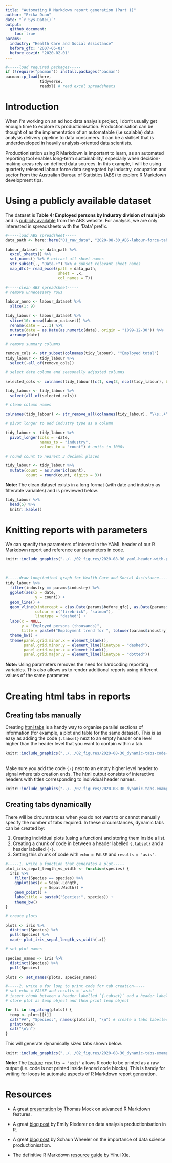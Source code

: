 ---
title: "Automating R Markdown report generation (Part 1)"
author: "Erika Duan"
date: "`r Sys.Date()`"
output:
  github_document:
    toc: true
params:
  industry: "Health Care and Social Assistance"
  before_gfc: "2007-05-01"
  before_covid: "2020-02-01"
--- 

```{r, echo = TRUE, message = FALSE, warning = FALSE}  
#-----load required packages-----  
if (!require("pacman")) install.packages("pacman")
pacman::p_load(here,  
               tidyverse,
               readxl) # read excel spreadsheets  
```


# Introduction  

When I'm working on an ad hoc data analysis project, I don't usually get enough time to explore its productionisation. Productionisation can be thought of as the implementation of an automatable (i.e scalable) data analysis delivery pipeline to data consumers. It can be a skillset that is underdeveloped in heavily analysis-oriented data scientists.    

Productionisation using R Markdown is important to learn, as an automated reporting tool enables long-term sustainability, especially when decision-making areas rely on defined data sources. In this example, I will be using quarterly released labour force data segregated by industry, occupation and sector from the Australian Bureau of Statistics (ABS) to explore R Markdown development tips.   


# Using a publicly available dataset    

The dataset is **Table 4: Employed persons by Industry division of main job** and is [publicly available](https://beta.abs.gov.au/statistics/labour/employment-and-unemployment/labour-force-australia-detailed/latest-release#industry-occupation-and-sector) from the ABS website. For analysis, we are only interested in spreadsheets with the 'Data' prefix.       

```{r, message = FALSE, warning = FALSE}
#-----load ABS spreadsheet-----
data_path <- here::here("01_raw_data", "2020-08-30_ABS-labour-force-table-4.xls")

labour_dataset <- data_path %>%
  excel_sheets() %>%
  set_names() %>% # extract all sheet names  
  str_subset(., "Data.+") %>% # subset relevant sheet names    
  map_dfc(~ read_excel(path = data_path,
                       sheet = .x, 
                       col_names = T))    
```

```{r}
#-----clean ABS spreadsheet-----   
# remove unnecessary rows  

labour_anno <- labour_dataset %>% 
  slice(1: 9)
  
tidy_labour <- labour_dataset %>%
  slice(10: nrow(labour_dataset)) %>%
  rename(date = ...1) %>%
  mutate(date = as.Date(as.numeric(date), origin = "1899-12-30")) %>%
  arrange(date)

# remove summary columns  

remove_cols <- str_subset(colnames(tidy_labour), "^Employed total")  
tidy_labour <- tidy_labour %>%
  select(-all_of(remove_cols))  

# select date column and seasonally adjusted columns    

selected_cols <- colnames(tidy_labour)[c(1, seq(3, ncol(tidy_labour), by = 3))] 

tidy_labour <- tidy_labour %>%
  select(all_of(selected_cols))  

# clean column names  

colnames(tidy_labour) <- str_remove_all(colnames(tidy_labour), "\\s;.+")

# pivot longer to add industry type as a column   

tidy_labour <- tidy_labour %>%
  pivot_longer(cols = -date,
               names_to = "industry",
               values_to = "count") # units in 1000s  

# round count to nearest 3 decimal places  

tidy_labour <- tidy_labour %>%
  mutate(count = as.numeric(count),
         count = round(count, digits = 3))   
```

**Note:** The clean dataset exists in a long format (with date and industry as filterable variables) and is previewed below.   

```{r, echo = FALSE}  
tidy_labour %>% 
  head(5) %>%  
  knitr::kable()
```


# Knitting reports with parameters    

We can specify the parameters of interest in the YAML header of our R Markdown report and reference our parameters in code.         

```{r, echo = FALSE, fig.align = 'center', fig.show = 'hold', out.width = '55%'} 
knitr::include_graphics("../../02_figures/2020-08-30_yaml-header-with-params.png")   
```
  
<br>  
  
```{r, fig.align = 'center', fig.show = 'hold', out.width = '60%'}
#-----draw longitudinal graph for Health Care and Social Assistance-----  
tidy_labour %>%
  filter(industry == params$industry) %>%
  ggplot(aes(x = date,
             y = count)) +
  geom_line() + 
  geom_vline(xintercept = c(as.Date(params$before_gfc), as.Date(params$before_covid)),
             colour = c("firebrick", "salmon"),
             linetype = "dashed") + 
  labs(x = NULL,
       y = "Employed persons (thousands)",
       title = paste0("Employment trend for ", tolower(params$industry))) + 
  theme_bw() + 
  theme(panel.grid.minor.x = element_blank(),
        panel.grid.minor.y = element_line(linetype = "dashed"),
        panel.grid.major.x = element_blank(),
        panel.grid.major.y = element_line(linetype = "dotted"))
```

**Note:** Using parameters removes the need for hardcoding reporting variables. This also allows us to render additional reports using different values of the same parameter.     


# Creating html tabs in reports 


## Creating tabs manually  

Creating [html tabs](https://bookdown.org/yihui/rmarkdown-cookbook/html-tabs.html) is a handy way to organise parallel sections of information (for example, a plot and table for the same dataset). This is as easy as adding the code `{.tabset}` next to an empty header one level higher than the header level that you want to contain within a tab.     

```{r, echo = FALSE, fig.align = 'center', fig.show = 'hold', out.width = '80%'}     
knitr::include_graphics("../../02_figures/2020-08-30_dynamic-tabs-code-1.png")    
```

<br> 
Make sure you add the code `{-}` next to an empty higher level header to signal where tab creation ends. The html output consists of interactive headers with titles corresponding to individual header names.      

```{r, echo = FALSE, fig.align = 'center', fig.show = 'hold', out.width = '60%'}     
knitr::include_graphics("../../02_figures/2020-08-30_dynamic-tabs-example-1.png")    
```


## Creating tabs dynamically    

There will be circumstances when you do not want to or cannot manually specify the number of tabs required. In these circumstances, dynamic tabs can be created by:  

1. Creating individual plots (using a function) and storing them inside a list.  
2. Creating a chunk of code in between a header labelled `{.tabset}` and a header labelled `{-}`.
3. Setting this chunk of code with `echo = FALSE` and `results = 'asis'`.    

```{r, echo = TRUE, results = 'hide'}
#-----1. write a function that generates a plot-----
plot_iris_sepal_length_vs_width <- function(species) {
  iris %>%
    filter(Species == species) %>%
    ggplot(aes(x = Sepal.Length,
               y = Sepal.Width)) +
    geom_point() + 
    labs(title = paste0("Species:", species)) +  
    theme_bw()
}

# create plots  

plots <- iris %>%
  distinct(Species) %>%
  pull(Species) %>%
  map(~ plot_iris_sepal_length_vs_width(.x)) 

# set plot names  

species_names <- iris %>%
  distinct(Species) %>%
  pull(Species) 

plots <- set_names(plots, species_names)
```

```{r, echo = TRUE, message = FALSE, fig.show = 'hide', results = 'hide'}
#-----2. write a for loop to print code for tab creation-----  
# set echo = FALSE and results = 'asis'  
# insert chunk between a header labelled `{.tabset}` and a header labelled `{-}`  
# store plot as temp object and then print temp object

for (i in seq_along(plots)) {
  temp <- plots[[i]]
  cat("##", "Species:", names(plots[i]), "\n") # create a tabs labelled using the plot name
  print(temp) 
  cat("\n\n")
}
```

This will generate dynamically sized tabs shown below.  

```{r, echo = FALSE, fig.align = 'center', fig.show = 'hold', out.width = '80%'}     
knitr::include_graphics("../../02_figures/2020-08-30_dynamic-tabs-example-2.png")    
```

**Note:** The [feature](https://bookdown.org/yihui/rmarkdown-cookbook/results-asis.html) `results = 'asis'` allows R code to be printed as a raw output (i.e. code is not printed inside fenced code blocks). This is handy for writing for loops to automate aspects of R Markdown report generation.       


# Resources   

+ A great [presentation](https://docs.google.com/presentation/d/e/2PACX-1vRo1eXJtiwo6aTA8KZ2E-bUbv2GOonC2RIVk_5eWQ5y-ADXbRamBhHaa3w1vMW6BkEPOMJ13ZahSo8Q/embed?start=false&loop=true&delayms=30000&slide=id.p) by Thomas Mock on advanced R Markdown features.      

+ A great [blog post](https://emilyriederer.netlify.app/post/rmddd-tech-appendix/) by Emily Riederer on data analysis productionisation in R.        

+ A great [blog post](https://towardsdatascience.com/what-does-it-mean-to-productionize-data-science-82e2e78f044c) by Schaun Wheeler on the importance of data science productionisation.     

+ The definitive R Markdown [resource guide](https://bookdown.org/yihui/rmarkdown-cookbook/html-tabs.html) by Yihui Xie.      